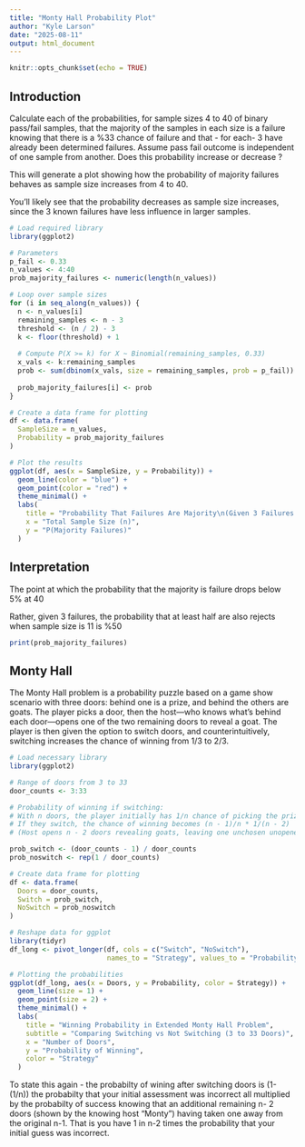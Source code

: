 ```yaml
---
title: "Monty Hall Probability Plot"
author: "Kyle Larson"
date: "2025-08-11"
output: html_document
---
```


```r
knitr::opts_chunk$set(echo = TRUE)
```

## Introduction

Calculate each of the probabilities, for sample sizes 4 to 40 of binary pass/fail samples, that the majority of the samples in each size is a failure knowing that there is a %33 chance of failure and that - for each- 3 have already been determined failures. Assume pass fail outcome is independent of one sample from another. Does this probability increase or decrease ?

This will generate a plot showing how the probability of majority failures behaves as sample size increases from 4 to 40.

You'll likely see that the probability decreases as sample size increases, since the 3 known failures have less influence in larger samples.

```r
# Load required library
library(ggplot2)

# Parameters
p_fail <- 0.33
n_values <- 4:40
prob_majority_failures <- numeric(length(n_values))

# Loop over sample sizes
for (i in seq_along(n_values)) {
  n <- n_values[i]
  remaining_samples <- n - 3
  threshold <- (n / 2) - 3
  k <- floor(threshold) + 1
  
  # Compute P(X >= k) for X ~ Binomial(remaining_samples, 0.33)
  x_vals <- k:remaining_samples
  prob <- sum(dbinom(x_vals, size = remaining_samples, prob = p_fail))
  
  prob_majority_failures[i] <- prob
}

# Create a data frame for plotting
df <- data.frame(
  SampleSize = n_values,
  Probability = prob_majority_failures
)

# Plot the results
ggplot(df, aes(x = SampleSize, y = Probability)) +
  geom_line(color = "blue") +
  geom_point(color = "red") +
  theme_minimal() +
  labs(
    title = "Probability That Failures Are Majority\n(Given 3 Failures Known)",
    x = "Total Sample Size (n)",
    y = "P(Majority Failures)"
  )

```

## Interpretation

The point at which the probability that the majority is failure drops below 5% at 40

Rather, given 3 failures, the probability that at least half are also rejects when sample size is 11 is %50
```r
print(prob_majority_failures)
```

## Monty Hall

The Monty Hall problem is a probability puzzle based on a game show scenario with three doors: behind one is a prize, and behind the others are goats. The player picks a door, then the host—who knows what’s behind each door—opens one of the two remaining doors to reveal a goat. The player is then given the option to switch doors, and counterintuitively, switching increases the chance of winning from 1/3 to 2/3.

```r
# Load necessary library
library(ggplot2)

# Range of doors from 3 to 33
door_counts <- 3:33

# Probability of winning if switching:
# With n doors, the player initially has 1/n chance of picking the prize.
# If they switch, the chance of winning becomes (n - 1)/n * 1/(n - 2)
# (Host opens n - 2 doors revealing goats, leaving one unchosen unopened door)

prob_switch <- (door_counts - 1) / door_counts
prob_noswitch <- rep(1 / door_counts)

# Create data frame for plotting
df <- data.frame(
  Doors = door_counts,
  Switch = prob_switch,
  NoSwitch = prob_noswitch
)

# Reshape data for ggplot
library(tidyr)
df_long <- pivot_longer(df, cols = c("Switch", "NoSwitch"),
                        names_to = "Strategy", values_to = "Probability")

# Plotting the probabilities
ggplot(df_long, aes(x = Doors, y = Probability, color = Strategy)) +
  geom_line(size = 1) +
  geom_point(size = 2) +
  theme_minimal() +
  labs(
    title = "Winning Probability in Extended Monty Hall Problem",
    subtitle = "Comparing Switching vs Not Switching (3 to 33 Doors)",
    x = "Number of Doors",
    y = "Probability of Winning",
    color = "Strategy"
  )

```
To state this again - the probabilty of wining after switching doors is (1-(1/n)) the probabilty that your initial assessment was incorrect all multiplied by the probabilty of success knowing that an additional remaining n- 2 doors (shown by the knowing host "Monty") having taken one away from the original n-1. That is you have 1 in n-2 times the probability that your initial guess was incorrect. 


